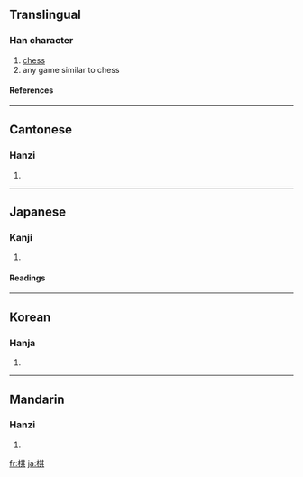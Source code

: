 ==Translingual==
===Han character===
{{Han char|rn=75|rad=木|as=08|sn=12|four=4498<sub>1</sub>|canj=木廿一金 (DTMC)|ids=⿰[[木]][[其]]}}
# [[chess]]
# any game similar to chess
====References====
{{Han ref|kx=0532.030|dkj=14922|dj=0920.110|hdz=21224.040|uh=68CB|ud=26827|bh=B4D1|bd=46289}}

----

==Cantonese==
===Hanzi===
{{yue-hanzi|jyut=|y=kei4}}
# {{defn|Cantonese}}

----
==Japanese==
===Kanji===
{{ja-kanji|grade=c|rs=木08}}
# {{defn|Japanese}} 
====Readings====
{{ja-readings|on=[[き]] (ki), [[ぎ]] (gi)|kun=[[ご]] (go)}}

----
==Korean==
===Hanja===
{{ko-hanja|hangeul=기|eumhun=|rv=gi|mr=ki|y=ki}}
# {{defn|Korean}}

----
==Mandarin==
===Hanzi===
{{cmn-hanzi|pin=[[qí]] ([[qi2]])|wg=ch'i<sup>2</sup>}}
# {{defn|Mandarin}}

[[fr:棋]]
[[ja:棋]]